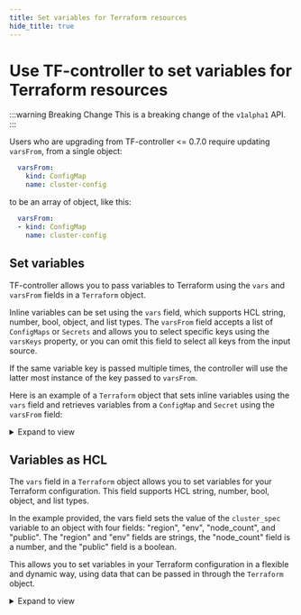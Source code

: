 ```yaml
---
title: Set variables for Terraform resources
hide_title: true
---
```


# Use TF-controller to set variables for Terraform resources

:::warning Breaking Change
This is a breaking change of the `v1alpha1` API.
:::

Users who are upgrading from TF-controller <= 0.7.0 require updating `varsFrom`,
from a single object:

```yaml {2}
  varsFrom:
    kind: ConfigMap
    name: cluster-config
```

to be an array of object, like this:

```yaml {2}
  varsFrom:
  - kind: ConfigMap
    name: cluster-config
```

## Set variables

TF-controller allows you to pass variables to Terraform using the `vars` and `varsFrom` fields in a `Terraform` object.

Inline variables can be set using the `vars` field, which supports HCL string, number, bool, object, and list types.
The `varsFrom` field accepts a list of `ConfigMaps` or `Secrets` and allows you to select specific keys using
the `varsKeys` property, or you can omit this field to select all keys from the input source.

If the same variable key is passed multiple times, the controller will use the latter most instance of the key
passed to `varsFrom`.

Here is an example of a `Terraform` object that sets inline variables
using the `vars` field and retrieves variables from a `ConfigMap` and `Secret` using the `varsFrom` field:

<details><summary>Expand to view</summary>

```yaml {15-20,22-28}
---
apiVersion: infra.contrib.fluxcd.io/v1alpha1
kind: Terraform
metadata:
  name: helloworld
  namespace: flux-system
spec:
  approvePlan: auto
  interval: 1m
  path: ./
  sourceRef:
    kind: GitRepository
    name: helloworld
    namespace: flux-system
  vars:
  - name: region
    value: us-east-1
  - name: env
    value: dev
  - name: instanceType
    value: t3-small
  varsFrom:
  - kind: ConfigMap
    name: cluster-config
    varsKeys:
    - nodeCount
    - instanceType
  - kind: Secret
    name: cluster-creds
```

</details>

## Variables as HCL

The `vars` field in a `Terraform` object allows you to set variables for your Terraform configuration.
This field supports HCL string, number, bool, object, and list types.

In the example provided, the vars field sets the value of the `cluster_spec` variable to an object
with four fields: "region", "env", "node_count", and "public". The "region" and "env" fields are strings,
the "node_count" field is a number, and the "public" field is a boolean.

This allows you to set variables in your Terraform configuration in a flexible and dynamic way,
using data that can be passed in through the `Terraform` object.

<details><summary>Expand to view</summary>

```hcl {3-6}
variable "cluster_spec" {
  type = object({
      region     = string
      env        = string
      node_count = number
      public     = bool
  })
}
```

```yaml {17-20}
---
apiVersion: infra.contrib.fluxcd.io/v1alpha1
kind: Terraform
metadata:
  name: helloworld
  namespace: flux-system
spec:
  approvePlan: auto
  interval: 1m
  path: ./
  sourceRef:
    kind: GitRepository
    name: helloworld
    namespace: flux-system
  vars:
  - name: cluster_spec
    value:
      region: us-east-1
      env: dev
      node_count: 10
      public: false
```

</details>

